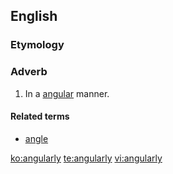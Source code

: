 ==English==
===Etymology===
{{suffix|angular|ly}}

===Adverb===
{{en-adv}}

# In a [[angular]] manner.

====Related terms====
*[[angle]]

[[ko:angularly]]
[[te:angularly]]
[[vi:angularly]]